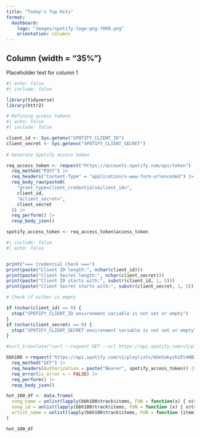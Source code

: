 ```yaml
---
title: "Today's Top Hits"
format:
  dashboard:
    logo: "images/spotify-logo-png-7069.png"
    orientation: columns
---
```


## Column {width = "35%"}

Placeholder text for column 1

```r
#| echo: false
#| include: false

library(tidyverse)
library(httr2)

```

```r
# Defining access tokens
#| echo: false
#| include: false

client_id <- Sys.getenv("SPOTIFY_CLIENT_ID")
client_secret <- Sys.getenv("SPOTIFY_CLIENT_SECRET")
 
# Generate Spotify access token

req_access_token <- request("https://accounts.spotify.com/api/token") |>
  req_method("POST") |>
  req_headers("Content-Type" = "application/x-www-form-urlencoded") |>
  req_body_raw(paste0(
    "grant_type=client_credentials&client_id=",
    client_id,
    "&client_secret=",
    client_secret
  )) |>
  req_perform() |>
  resp_body_json()

spotify_access_token <- req_access_token$access_token

```

```r
#| include: false
#| echo: false


print("=== Credential Check ===")
print(paste("Client ID length:", nchar(client_id)))
print(paste("Client Secret length:", nchar(client_secret)))
print(paste("Client ID starts with:", substr(client_id, 1, 5)))
print(paste("Client Secret starts with:", substr(client_secret, 1, 5)))

# Check if either is empty

if (nchar(client_id) == 0) {
  stop("SPOTIFY_CLIENT_ID environment variable is not set or empty")
}
if (nchar(client_secret) == 0) {
  stop("SPOTIFY_CLIENT_SECRET environment variable is not set or empty")
}

```

```r

#curl_translate("curl --request GET --url https://api.spotify.com/v1/playlists/6UeSakyzhiEt4NB3UAd6NQ --header 'Authorization: Bearer 1POdFZRZbvb...qqillRxMr2z'")

bbh100 <-request("https://api.spotify.com/v1/playlists/6UeSakyzhiEt4NB3UAd6NQ") |>
  req_method("GET") |>
  req_headers(Authorization = paste("Bearer", spotify_access_token)) |> 
  req_error(is_error = ~ FALSE) |>
  req_perform() |> 
  resp_body_json()
```

```r

hot_100_df <- data.frame(
  song_name = unlist(lapply(bbh100$track$items, FUN = function(x) { x$track$name })),
  song_id = unlist(lapply(bbh100$track$items, FUN = function (x) { x$track$id })),
  artist_name = unlist(lapply(bbh100$track$items, FUN = function (item) {item$track$artist[[1]]$name}))
)

hot_100_df
```
